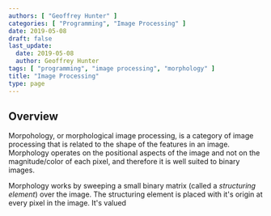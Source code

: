 ```yaml
---
authors: [ "Geoffrey Hunter" ]
categories: [ "Programming", "Image Processing" ]
date: 2019-05-08
draft: false
last_update:
  date: 2019-05-08
  author: Geoffrey Hunter
tags: [ "programming", "image processing", "morphology" ]
title: "Image Processing"
type: page
---
```



## Overview

Morpohology, or morphological image processing, is a category of image processing that is related to the shape of the features in an image. Morphology operates on the positional aspects of the image and not on the magnitude/color of each pixel, and therefore it is well suited to binary images.

Morphology works by sweeping a small binary matrix (called a _structuring element_) over the image. The structuring element is placed with it's origin at every pixel in the image. It's valued 



